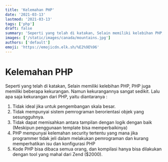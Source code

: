 ```yaml
---
title: 'Kelemahan PHP'
date: '2021-03-13'
lastmod: '2021-03-13'
tags: ['php']
draft: false
summary: 'Seperti yang telah di katakan, Selain memiliki kelebihan PHP, PHP juga memiliki beberapa kekurangan.'
images: ['/static/images/canada/mountains.jpg']
authors: ['default']
emoji: 'https://emojicdn.elk.sh/%E2%9E%96'
---
```


# Kelemahan PHP

Seperti yang telah di katakan, Selain memiliki kelebihan PHP, PHP juga memiliki beberapa kekurangan. Namun kekurangannya sangat sedikit. Lalu apa saja kekurangan dari PHP, yaitu diantaranya :

1. Tidak ideal jika untuk pengembangan skala besar.
2. Tidak mempunyai sistem pemrograman berorientasi objek yang sesungguhnya.
3. Tidak dapat memisahkan antara tampilan dengan logik dengan baik (Meskipun penggunaan template bisa memperbaikinya)
4. PHP mempunyai kelemahan security tertentu yang mana jika programmer tidak jeli dalam melakukan pemrograman dan kurang memperhatikan isu dan konfigurasi PHP
5. Kode PHP bisa dibaca semua orang, dan kompilasi hanya bisa dilakukan dengan tool yang mahal dari Zend ($2000).
